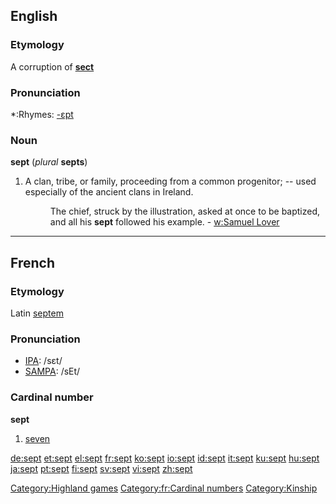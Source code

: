 {{webster}}
==English==
===Etymology===
A corruption of '''[[sect]]'''

===Pronunciation===
*:Rhymes: [[Rhymes:English:-ɛpt|-ɛpt]]

===Noun===
'''sept''' (''plural'' '''septs''')

#A clan, tribe, or family, proceeding from a common progenitor; -- used especially of the ancient clans in Ireland.
#:The chief, struck by the illustration, asked at once to be baptized, and all his '''sept''' followed his example. - [[w:Samuel Lover]]

----
==French==
===Etymology===
Latin [[septem]]

===Pronunciation===
*[[w:IPA|IPA]]: /sɛt/
*[[w:SAMPA|SAMPA]]: /sEt/

===Cardinal number===
'''sept'''

#[[seven]]

[[Category:Highland games]]
[[Category:fr:Cardinal numbers]]
[[Category:Kinship]]

[[de:sept]]
[[et:sept]]
[[el:sept]]
[[fr:sept]]
[[ko:sept]]
[[io:sept]]
[[id:sept]]
[[it:sept]]
[[ku:sept]]
[[hu:sept]]
[[ja:sept]]
[[pt:sept]]
[[fi:sept]]
[[sv:sept]]
[[vi:sept]]
[[zh:sept]]